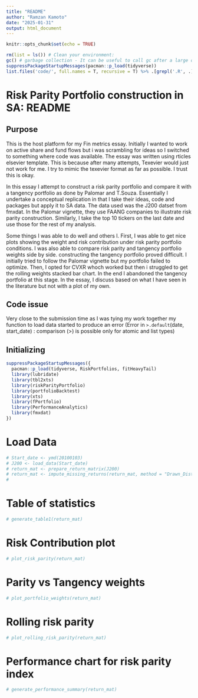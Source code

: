 ```yaml
---
title: "README"
author: "Ramzan Kamoto"
date: "2025-01-31"
output: html_document
---
```


```r
knitr::opts_chunk$set(echo = TRUE)
```

```r

rm(list = ls()) # Clean your environment:
gc() # garbage collection - It can be useful to call gc after a large object has been removed, as this may prompt R to return memory to the operating system.
suppressPackageStartupMessages(pacman::p_load(tidyverse))
list.files('code/', full.names = T, recursive = T) %>% .[grepl('.R', .)] %>% as.list() %>% walk(~source(.))
```



# Risk Parity Portfolio construction in SA: README

## Purpose 

This is the host platform for my Fin metrics essay. Initially I wanted to work on active share and fund flows but i was scrambling for ideas so I switched to something where code was available. The essay was written using rticles elsevier template. This is because after many attempts, Texevier would just not work for me. I try to mimic the texevier format as far as possible. I trust this is okay. 

In this essay I attempt to construct a risk parity portfolio and compare it with a tangency portfolio as done by Palomar and T.Souza. Essentially I  undertake a conceptual replication in that I take their ideas, code and packages but apply it to SA data. The data used was the J200 datset from fmxdat. In the Palomar vignette, they use FAANG companies to illustrate risk parity construction. Similarly, I take the top 10 tickers on the last date and use those for the rest of my analysis. 

Some things I was able to do well and others I. First, I was able to get nice plots showing the weight and risk contribution under risk parity portfolio conditions. I was also able to compare risk parity and tangency portfolio weights side by side. constructing the tangency portfolio proved difficult. I initially tried to follow the Palomar vignette but my portfolio failed to optimize. Then, I opted for CVXR whoch worked but then i struggled to get the rolling weights stacked bar chart. In the end I abandoned the tangency portfolio at this stage. In the essay, I discuss based on what I have seen in the literature but not with a plot of my own. 


## Code issue 

Very close to the submission time as I was tying my work together my function to load data started to produce an error (Error in `>.default`(date, start_date) : 
  comparison (>) is possible only for atomic and list types)
  
  
## Initializing


```r

suppressPackageStartupMessages({
  pacman::p_load(tidyverse, RiskPortfolios, fitHeavyTail)
  library(lubridate)
  library(tbl2xts)
  library(riskParityPortfolio)
  library(portfolioBacktest)
  library(xts)
  library(fPortfolio)
  library(PerformanceAnalytics)
  library(fmxdat)
})

```
# Load Data 

```r
# Start_date <- ymd(20100103)
# J200 <- load_data(Start_date)
# return_mat <- prepare_return_matrix(J200)
# return_mat <- impute_missing_returns(return_mat, method = "Drawn_Distribution_Collective") %>% tbl_xts()
# 

```


# Table of statistics 

```r
# generate_table1(return_mat)

```

# Risk Contribution plot 

```r
# plot_risk_parity(return_mat)

```

# Parity vs Tangency weights 

```r

# plot_portfolio_weights(return_mat)

```

# Rolling risk parity 

```r
# plot_rolling_risk_parity(return_mat)

```

# Performance chart for risk parity index 

```r
# generate_performance_summary(return_mat)

```

